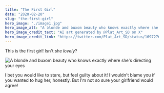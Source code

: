 ```yaml
---
title: "The First Girl"
date: "2020-02-20"
slug: "the-first-girl"
hero_image: "./image1.jpg"
hero_image_alt: "A blonde and buxom beauty who knows exactly where she's directing your eyes"
hero_image_credit_text: "AI art generated by @Plat_Art_SD on X"
hero_image_credit_link: "https://twitter.com/Plat_Art_SD/status/1697276344928010381"
---
```


This is the first girl! Isn't she *lovely*?

![A blonde and buxom beauty who knows exactly where she's directing your eyes](../src/images/F43vsPnaYAAgz6E.jpg)

I bet you would like to stare, but feel guilty about it!
I wouldn't blame you if you wanted to hug her, honestly.
But I'm not so sure your girlfriend would agree!